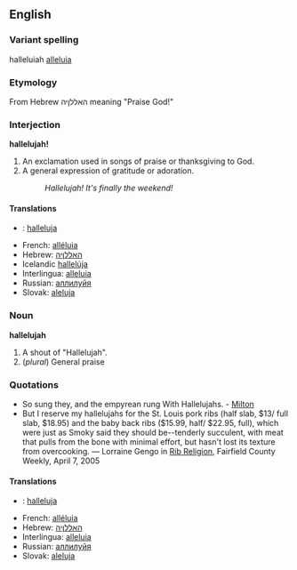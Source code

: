 ==English==

===Variant spelling===
halleluiah<!--I don't know this one...--><!-- It's older, I think, and more phonetic --dmh -->
[[alleluia]]

=== Etymology ===
From Hebrew האללןיה meaning "Praise God!"

===Interjection===
'''hallelujah!'''

# An exclamation used in songs of praise or thanksgiving to God.
# A general expression of gratitude or adoration.
#: ''Hallelujah!  It's finally the weekend!''

<!-- originally fi fr ia sk were under a "noun and interjection" heading, please make any corrections -->
====Translations====
*{{fi}}: [[halleluja]]
*French: [[alléluia]]
*Hebrew: [[האללןיה]]
*Icelandic [[hallelúja]]
*Interlingua: [[alleluia#Interlingua|alleluia]]
*Russian: [[аллилуйя]]
*Slovak: [[aleluja]]

===Noun===
'''hallelujah'''

# A shout of "Hallelujah".
# (''plural'') General praise

===Quotations===
*So sung they, and the empyrean rung With Hallelujahs. - [[Milton]]
*But I reserve my hallelujahs for the St. Louis pork ribs (half slab, $13/ full slab, $18.95) and the baby back ribs ($15.99, half/ $22.95, full), which were just as Smoky said they should be--tenderly succulent, with meat that pulls from the bone with minimal effort, but hasn't lost its texture from overcooking. &mdash; Lorraine Gengo in [http://www.fairfieldweekly.com/gbase/Dining/content?oid=oid:106817 Rib Religion], Fairfield County Weekly, April 7, 2005

<!-- originally fi fr ia sk were under a "noun and interjection" heading, please make any corrections -->
====Translations====
*{{fi}}: [[halleluja]]
*French: [[alléluia]]
*Hebrew: [[האללןיה]]
*Interlingua: [[alleluia#Interlingua|alleluia]]
*Russian: [[аллилуйя]]
*Slovak: [[aleluja]]